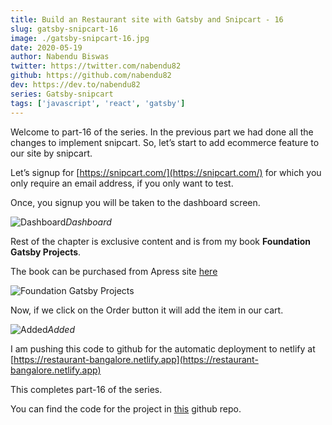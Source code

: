```yaml
---
title: Build an Restaurant site with Gatsby and Snipcart - 16
slug: gatsby-snipcart-16
image: ./gatsby-snipcart-16.jpg
date: 2020-05-19
author: Nabendu Biswas
twitter: https://twitter.com/nabendu82
github: https://github.com/nabendu82
dev: https://dev.to/nabendu82
series: Gatsby-snipcart
tags: ['javascript', 'react', 'gatsby']
---
```


Welcome to part-16 of the series. In the previous part we had done all the changes to implement snipcart. So, let’s start to add ecommerce feature to our site by snipcart.

Let’s signup for [https://snipcart.com/](https://snipcart.com/) for which you only require an email address, if you only want to test.

Once, you signup you will be taken to the dashboard screen.

![Dashboard](https://res.cloudinary.com/dxkxvfo2o/image/upload/v1590040718/restro-11andUp/16/1_su7yez.png)*Dashboard*

Rest of the chapter is exclusive content and is from my book **Foundation Gatsby Projects**.

The book can be purchased from Apress site <a href="https://www.apress.com/in/book/9781484265574" target="_blank" rel="noopener noreferrer">here</a>




<div className={styles.image__small}>

![Foundation Gatsby Projects](https://res.cloudinary.com/dxkxvfo2o/image/upload/v1609570264/Foundation_Gatsby_zilffx.jpg)

</div>

Now, if we click on the Order button it will add the item in our cart.

![Added](https://res.cloudinary.com/dxkxvfo2o/image/upload/v1590040722/restro-11andUp/16/11_qnbqde.png)*Added*

I am pushing this code to github for the automatic deployment to netlify at [https://restaurant-bangalore.netlify.app](https://restaurant-bangalore.netlify.app)

This completes part-16 of the series.

You can find the code for the project in [this](https://github.com/nabendu82/restaurant-gatsby) github repo.
